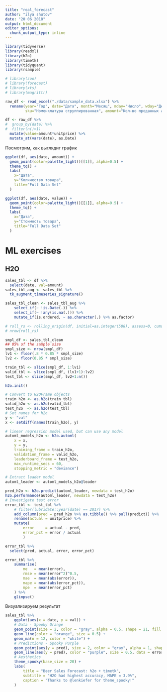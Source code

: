 ```yaml
---
title: "real_forecast"
author: "ilya shutov"
date: "20 06 2018"
output: html_document
editor_options: 
  chunk_output_type: inline
---
```


```r
library(tidyverse)
library(readxl)
library(h2o)
library(timetk)
library(tidyquant)
library(rsample)

# library(zoo)
# library(forecast)
# library(xts)
# library(magrittr)
```

```r
raw_df <- read_excel("./data/sample_data.xlsx") %>%
  rename(year="Год", date="Дата", month="Месяц", mday="Число", wday="День недели", 
         sku="Номенклатура сгруппированная", amount="Кол-во проданных артикулов", unitprice="Цена продажа")

df <- raw_df %>%
#  group_by(date) %>%
#  filter(n()>1)
  mutate(value=amount*unitprice) %>%
  mutate_at(vars(date), as.Date)
```

Посмотрим, как выглядит график
```r
ggplot(df, aes(date, amount)) +
  geom_point(color=palette_light()[[1]], alpha=0.5) +
  theme_tq() +
  labs(
    x="Дата",
    y="Количество товара",
    title="Full Data Set"
  )

ggplot(df, aes(date, value)) +
  geom_point(color=palette_light()[[1]], alpha=0.5) +
  theme_tq() +
  labs(
    x="Дата",
    y="Стоимость товара",
    title="Full Data Set"
  )

```

# ML exercises
## H2O

```r
sales_tbl <- df %>%
  select(date, val=amount)
sales_tbl_aug <- sales_tbl %>%
  tk_augment_timeseries_signature()

sales_tbl_clean <- sales_tbl_aug %>%
    select_if(~ !is.Date(.)) %>%
    select_if(~ !any(is.na(.))) %>%
    mutate_if(is.ordered, ~ as.character(.) %>% as.factor)

# roll_rs <- rolling_origin(df, initial=as.integer(588), assess=0, cumulative=FALSE)
# nrow(roll_rs)

smpl_df <- sales_tbl_clean
## 85% of the sample size
smpl_size <- nrow(smpl_df)
lv1 <- floor(.8 * 0.85 * smpl_size)
lv2 <- floor(0.85 * smpl_size)

train_tbl <- slice(smpl_df, 1:lv1)
valid_tbl <- slice(smpl_df, (lv1+1):lv2)
test_tbl <- slice(smpl_df, lv2+1:n())
```


```r
h2o.init()
```

```r
# Convert to H2OFrame objects
train_h2o <- as.h2o(train_tbl)
valid_h2o <- as.h2o(valid_tbl)
test_h2o  <- as.h2o(test_tbl)
# Set names for h2o
y <- "val"
x <- setdiff(names(train_h2o), y)

# linear regression model used, but can use any model
automl_models_h2o <- h2o.automl(
    x = x, 
    y = y, 
    training_frame = train_h2o, 
    validation_frame = valid_h2o, 
    leaderboard_frame = test_h2o, 
    max_runtime_secs = 60, 
    stopping_metric = "deviance")

# Extract leader model
automl_leader <- automl_models_h2o@leader
```

```r
pred_h2o <- h2o.predict(automl_leader, newdata = test_h2o)
h2o.performance(automl_leader, newdata = test_h2o)
# Investigate test error
error_tbl <- test_tbl %>% 
    # filter(lubridate::year(date) == 2017) %>%
    add_column(pred = pred_h2o %>% as.tibble() %>% pull(predict)) %>%
    rename(actual = unitprice) %>%
    mutate(
        error     = actual - pred,
        error_pct = error / actual
        ) 

error_tbl %>%
  select(pred, actual, error, error_pct)

error_tbl %>%
    summarise(
        me   = mean(error),
        rmse = mean(error^2)^0.5,
        mae  = mean(abs(error)),
        mape = mean(abs(error_pct)),
        mpe  = mean(error_pct)
    ) %>%
    glimpse()
```

Визуализируем результат
```r
sales_tbl %>%
    ggplot(aes(x = date, y = val)) +
    # Data - Spooky Orange
    geom_point(size = 2, color = "gray", alpha = 0.5, shape = 21, fill = "orange") +
    geom_line(color = "orange", size = 0.5) +
    geom_ma(n = 12, color = "white") +
    # Predictions - Spooky Purple
    geom_point(aes(y = pred), size = 2, color = "gray", alpha = 1, shape = 21, fill = "purple", data = error_tbl) +
    geom_line(aes(y = pred), color = "purple", size = 0.5, data = error_tbl) +
    # Aesthetics
    theme_spooky(base_size = 20) +
    labs(
        title = "Beer Sales Forecast: h2o + timetk",
        subtitle = "H2O had highest accuracy, MAPE = 3.9%",
        caption = "Thanks to @lenkiefer for theme_spooky!"
    )
```

